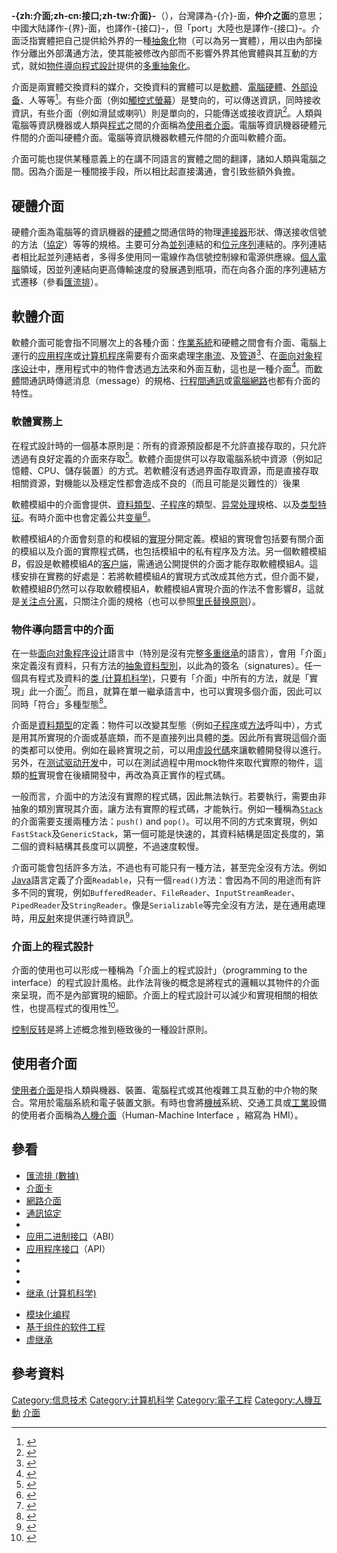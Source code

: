 {{noteTA
|G1=IT
}}

{{各地中文名
 | t     = 1 
 | name  = interface
 | cn    = 界面、接口
 | tw    = 介面
 | hk    = 界面、介面
}}

'''-{zh:介面;zh-cn:接口;zh-tw:介面}-'''（{{lang-en|'''interface'''}}），台灣譯為-{介}-面，'''仲介之面'''的意思；中國大陆譯作-{界}-面，也譯作-{接口}-，但「port」大陸也是譯作-{接口}-。介面泛指實體把自己提供給外界的一種[[抽象化_(電腦科學)|抽象化]]物（可以為另一實體），用以由內部操作分離出外部溝通方法，使其能被修改內部而不影響外界其他實體與其互動的方式，就如[[物件導向程式設計|物件導向程式設計]]提供的[[多态_(计算机科学)|多重抽象化]]。

介面是兩實體交換資料的媒介，交換資料的實體可以是[[軟體|軟體]]、[[硬體|電腦硬體]]、[[外部设备|外部设备]]、人等等<ref name="HookwayInterface14">{{cite book |url=https://books.google.com/books?id=BQM_AwAAQBAJ |chapter=Chapter 1: The Subject of the Interface |title=Interface |author=Hookway, B. |publisher=MIT Press |pages=1–58 |year=2014 |isbn=9780262525503 |access-date=2020-09-24 |archive-date=2020-07-29 |archive-url=https://web.archive.org/web/20200729165931/https://books.google.com/books?id=BQM_AwAAQBAJ |dead-url=no }}</ref>。有些介面（例如[[觸控式螢幕|觸控式螢幕]]）是雙向的，可以傳送資訊，同時接收資訊，有些介面（例如滑鼠或喇叭）則是單向的，只能傳送或接收資訊<ref>{{cite encyclopedia
 | year = 2000
 | title = IEEE 100 - The Authoritative Dictionary Of IEEE Standards Terms 
 | publisher = IEEE Press
 | location = NYC, NY, USA
 | isbn = 9780738126012
 | pages = 574–575}}</ref>。人類與電腦等資訊機器或人類與[[计算机程序|程式]]之間的介面稱為[[使用者介面|使用者介面]]。電腦等資訊機器硬體元件間的介面叫硬體介面。電腦等資訊機器軟體元件間的介面叫軟體介面。

介面可能也提供某種意義上的在講不同語言的實體之間的翻譯，諸如人類與電腦之間。因為介面是一種間接手段，所以相比起直接溝通，會引致些額外負擔。

==硬體介面==
{{main|电子连接器}}
硬體介面為電腦等的資訊機器的[[硬體|硬體]]之間通信時的物理[[連接器_(電腦硬體)|連接器]]形狀、傳送接收信號的方法（[[通訊協定|協定]]）等等的規格。主要可分為[[并行通信|並列]]連結的和[[位元|位元]][[序列|序列]]連結的。序列連結者相比起並列連結者，多得多使用同一電線作為信號控制線和電源供應線。[[個人電腦|個人電腦]]領域，因並列連結向更高傳輸速度的發展遇到瓶項，而在向各介面的序列連結方式遷移（參看[[匯流排_(數據)|匯流排]]）。

==軟體介面==
{{See also|应用二进制接口|应用程序接口}}

軟體介面可能會指不同層次上的各種介面：[[作業系統|作業系統]]和硬體之間會有介面、電腦上運行的[[应用程序|应用程序]]或[[计算机程序|计算机程序]]需要有介面來處理[[字串流|字串流]]、{{le|過濾器 (軟體)|Filter (software)|過濾器}}及[[管道_(軟體)|管道]]<ref name="BuyyaMastering13">{{cite book |url=https://books.google.com/books?id=VSDZAgAAQBAJ&pg=SA2-PA13 |title=Mastering Cloud Computing |author=Buyya, R. |publisher=Tata McGraw-Hill Education |page=2.13 |year=2013 |isbn=9781259029950 |access-date=2020-09-24 |archive-date=2020-07-29 |archive-url=https://web.archive.org/web/20200729160339/https://books.google.com/books?id=VSDZAgAAQBAJ&pg=SA2-PA13 |dead-url=no }}</ref>、在[[面向对象程序设计|面向对象程序设计]]中，應用程式中的物件會透過[[方法_(電腦科學)|方法]]來和外面互動，這也是一種介面<ref name="PooObject08">{{cite book |chapter=Chapter 2: Object, Class, Message and Method |title=Object-Oriented Programming and Java |url=https://archive.org/details/springer_10.1007-978-1-84628-963-7 |author1=Poo, D. |author2=Kiong, D. |author3=Ashok, S. |publisher=Springer-Verlag |pages=7–15 |year=2008 |isbn=9781846289637}}</ref>。而[[軟體|軟體]]間通訊時傳遞消息（message）的規格、[[行程間通訊|行程間通訊]]或[[電腦網路|電腦網路]]也都有介面的特性。

=== 軟體實務上 ===
{{main|介面 (程式設計)}}
在程式設計時的一個基本原則是：所有的資源預設都是不允許直接存取的，只允許透過有良好定義的介面來存取<ref>{{cite web
 |accessdate  = 2011-08-03
 |author      = Bill Venners
 |date        = 2005-06-06
 |location    = http://www.artima.com/index.jsp
 |publisher   = artima developer
 |title       = Leading-Edge Java: Design Principles from Design Patterns: Program to an interface, not an implementation - A Conversation with Erich Gamma, Part III
 |quote       = Once you depend on interfaces only, you're decoupled from the implementation. That means the implementation can vary, and that is a healthy dependency relationship. For example, for testing purposes you can replace a heavy database implementation with a lighter-weight mock implementation. Fortunately, with today's refactoring support you no longer have to come up with an interface up front. You can distill an interface from a concrete class once you have the full insights into a problem. The intended interface is just one 'extract interface' refactoring away. ...
 |url         = http://www.artima.com/lejava/articles/designprinciples.html
 |archiveurl  = https://web.archive.org/web/20110805191904/http://www.artima.com/lejava/articles/designprinciples.html
 |archivedate = 2011-08-05
 |dead-url    = no
}}</ref>。軟體介面提供可以存取電腦系統中資源（例如記憶體、CPU、儲存裝置）的方式。若軟體沒有透過界面存取資源，而是直接存取相關資源，對機能以及穩定性都會造成不良的（而且可能是災難性的）後果{{citation needed|date=2020年9月}}

軟體模組中的介面會提供{{le|常數 (電腦科學)|constant (computer science)|常數}}、[[資料類型|資料類型]]、[[子程序|子程序]]的類型、[[异常处理|异常处理]]規格、以及[[类型特征|类型特征]]。有時介面中也會定義公共[[变量_(程序设计)|变量]]<ref name="PattersonComputer04">{{cite book |title=Computer Organization and Design: The Hardware/Software Interface |author1=Patterson, D.A. |author2=Hennessy, J.L. |publisher=Elsevier |edition=3rd |pages=656 |isbn=9780080502571}}</ref>。

軟體模組''A''的介面會刻意的和模組的[[實現|實現]]分開定義。模組的實現會包括要有關介面的模組以及介面的實際程式碼，也包括模組中的私有程序及方法。另一個軟體模組 ''B''，假設是軟體模組''A''的[[客户端|客户端]]，需通過公開提供的介面才能存取軟體模組''A''。這樣安排在實務的好處是：若將軟體模組''A''的實現方式改成其他方式，但介面不變，軟體模組''B''仍然可以存取軟體模組''A''，軟體模組''A''實現介面的作法不會影響''B''，這就是[[关注点分离|关注点分离]]，只關注介面的規格（也可以參照[[里氏替换原则|里氏替换原则]]）{{citation needed|date=2020年9月}}。

=== 物件導向語言中的介面 ===
在一些[[面向对象程序设计|面向对象程序设计]]語言中（特別是沒有完整[[多重继承|多重继承]]的語言），會用「介面」來定義沒有資料，只有方法的[[抽象資料型別|抽象資料型別]]，以此為{{le|方法 (計算機科學|Method (computer science)|方法}}的簽名（signatures）。任一個具有程式及資料的[[类_(计算机科学)|类 (计算机科学)]]，只要有「介面」中所有的方法，就是「實現」此一介面<ref>{{cite web|url=http://docs.oracle.com/javase/tutorial/java/concepts/interface.html|title=What Is an Interface|work=The Java Tutorials|publisher=Oracle|accessdate=2012-05-01|archiveurl=https://web.archive.org/web/20120412093619/http://docs.oracle.com/javase/tutorial/java/concepts/interface.html|archivedate=2012-04-12|dead-url=no}}</ref>。而且，就算在單一繼承語言中，也可以實現多個介面，因此可以同時「符合」多種型態<ref>{{cite web|url=http://docs.oracle.com/javase/tutorial/java/IandI/createinterface.html|title=Interfaces|work=The Java Tutorials|publisher=Oracle|accessdate=2012-05-01|archiveurl=https://web.archive.org/web/20120526080117/http://docs.oracle.com/javase/tutorial/java/IandI/createinterface.html|archivedate=2012-05-26|dead-url=no}}</ref>。

介面是[[資料類型|資料類型]]的定義：物件可以改變其型態（例如[[子程序|子程序]]或[[方法_(電腦科學)|方法]]呼叫中），方式是用其所實現的介面或基底類，而不是直接列出具體的[[类_(计算机科学)|类]]。因此所有實現這個介面的类都可以使用{{citation needed|date=2020年10月}}。例如在最終實現之前，可以用[[虛設代碼|虛設代碼]]來讓軟體開發得以進行。另外，在[[测试驱动开发|测试驱动开发]]中，可以在測試過程中用mock物件來取代實際的物件，這類的[[桩_(计算机)|桩]]實現會在後續開發中，再改為真正實作的程式碼。

一般而言，介面中的方法沒有實際的程式碼，因此無法執行。若要執行，需要由非抽象的類別實現其介面，讓方法有實際的程式碼，才能執行{{citation needed|date=2020年10月}}。例如一種稱為<code>[[堆栈|Stack]]</code>的介面需要支援兩種方法：<code>push()</code> and <code>pop()</code>。可以用不同的方式來實現，例如<code>FastStack</code>及<code>GenericStack</code>，第一個可能是快速的，其資料結構是固定長度的，第二個的資料結構其長度可以調整，不過速度較慢。

介面可能會包括許多方法，不過也有可能只有一種方法，甚至完全沒有方法。例如[[Java|Java]]語言定義了介面<code>Readable</code>，只有一個<code>read()</code>方法：會因為不同的用途而有許多不同的實現，例如<code>BufferedReader</code>、<code>FileReader</code>、<code>InputStreamReader</code>、<code>PipedReader</code>及<code>StringReader</code>。像是<code>Serializable</code>等{{le|標記介面模式|Marker interface pattern|標記介面}}完全沒有方法，是在通用處理時，用[[反射式编程|反射]]來提供運行時資訊<ref>{{cite web
 |accessdate  = 2011-08-04
 |location    = http://www.precisejava.com/
 |publisher   = Precise Java
 |title       = Performance improvement techniques in Serialization
 |quote       = We will talk initially about Serializable interface. This is a marker interface and does not have any methods.
 |url         = http://www.precisejava.com/javaperf/j2se/Serialization.htm
 |archiveurl  = https://web.archive.org/web/20110824150046/http://www.precisejava.com/javaperf/j2se/Serialization.htm
 |archivedate = 2011-08-24
 |dead-url    = no
}}</ref>。

=== 介面上的程式設計 ===
介面的使用也可以形成一種稱為「介面上的程式設計」（programming to the interface）的程式設計風格。此作法背後的概念是將程式的邏輯以其物件的介面來呈現，而不是內部實現的細節。介面上的程式設計可以減少和實現相關的相依性，也提高程式的復用性<ref>{{cite book
 | last = Gamma
 | last2 = Helm
 | last3 = Johnson
 | last4 = Vlissides
 | year = 1995
 | title = Design Patterns: Elements of Reusable Object-Oriented Software
 | url = https://archive.org/details/designpatternsel00gamm
 | publisher = Addison Wesley
 | pages = [https://archive.org/details/designpatternsel00gamm/page/17 17–18]}}</ref>。

[[控制反转|控制反转]]是將上述概念推到極致後的一種設計原則。

==使用者介面==
[[使用者介面|使用者介面]]是指人類與機器、裝置、電腦程式或其他複雜工具互動的中介物的聚合。常用於電腦系統和電子裝置文脈。有時也會將[[機械|機械]]系統、交通工具或[[工業|工業]]設備的使用者介面稱為[[人機介面|人機介面]]（Human-Machine Interface ，縮寫為 HMI）。

==參看==
* [[匯流排_(數據)|匯流排 (數據)]]
* [[介面卡|介面卡]]
* [[網路介面|網路介面]]
* [[通訊協定|通訊協定]]
* {{le|抽象倒置|Abstraction inversion}}
* [[应用二进制接口|应用二进制接口]]（ABI）
* [[应用程序接口|应用程序接口]]（API）
* {{le|商業互操作介面|Business Interoperability Interface}}
* {{le|硬碟機介面|Hard disk drive interface}}
* {{le|實現 (計算機科學)|Implementation (computer science)}}
* [[继承_(计算机科学)|继承 (计算机科学)]]
<!--* [[Inheritance_semantics|Inheritance semantics]]-->
* [[模块化编程|模块化编程]]
* [[基于组件的软件工程|基于组件的软件工程]]
* [[虚继承|虚继承]]

==參考資料==
{{reflist}}
[[Category:信息技术|Category:信息技术]]
[[Category:计算机科学|Category:计算机科学]]
[[Category:電子工程|Category:電子工程]]
[[Category:人機互動|Category:人機互動]]
[[Category:介面|]]